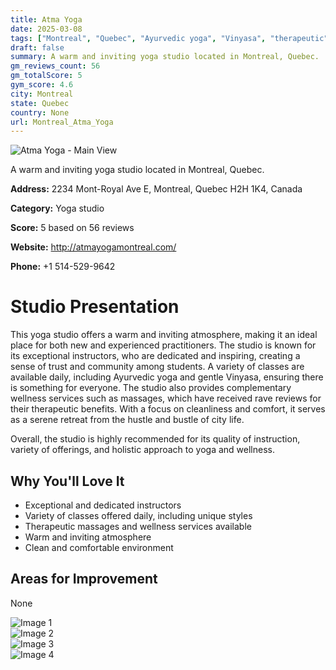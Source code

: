 ```yaml
---
title: Atma Yoga
date: 2025-03-08
tags: ["Montreal", "Quebec", "Ayurvedic yoga", "Vinyasa", "therapeutic", "intimate", "welcoming", "Montreal"]  
draft: false
summary: A warm and inviting yoga studio located in Montreal, Quebec.
gm_reviews_count: 56
gm_totalScore: 5
gym_score: 4.6
city: Montreal
state: Quebec
country: None
url: Montreal_Atma_Yoga
---
```


<div className="aspect-[16/9] relative my-8">
  <img 
    src="https://lh5.googleusercontent.com/p/AF1QipOIrOvi8JMfd3sRIzJQIyZ33_C9RmqB4H1fty5i=w1920-h1080-k-no"
    alt="Atma Yoga - Main View"
    className="object-cover absolute inset-0 w-full h-full rounded-lg"
  />
</div>

A warm and inviting yoga studio located in Montreal, Quebec.

**Address:** 2234 Mont-Royal Ave E, Montreal, Quebec H2H 1K4, Canada

**Category:** Yoga studio

**Score:** 5 based on 56 reviews

**Website:** http://atmayogamontreal.com/

**Phone:** +1 514-529-9642

# Studio Presentation

This yoga studio offers a warm and inviting atmosphere, making it an ideal place for both new and experienced practitioners. The studio is known for its exceptional instructors, who are dedicated and inspiring, creating a sense of trust and community among students. A variety of classes are available daily, including Ayurvedic yoga and gentle Vinyasa, ensuring there is something for everyone. The studio also provides complementary wellness services such as massages, which have received rave reviews for their therapeutic benefits. With a focus on cleanliness and comfort, it serves as a serene retreat from the hustle and bustle of city life.

Overall, the studio is highly recommended for its quality of instruction, variety of offerings, and holistic approach to yoga and wellness.

## Why You'll Love It

- Exceptional and dedicated instructors
- Variety of classes offered daily, including unique styles
- Therapeutic massages and wellness services available
- Warm and inviting atmosphere
- Clean and comfortable environment

## Areas for Improvement

None

<div className="grid grid-cols-1 xl:grid-cols-2 gap-4 my-8">
<div className="aspect-[4/3] relative"><img src="https://lh5.googleusercontent.com/p/AF1QipOySxUF6YcA9LsTs16dj1DG3fpk28LrJgcVSUCz=w1920-h1080-k-no" alt="Image 1" className="object-cover absolute inset-0 w-full h-full rounded-lg" /></div>
<div className="aspect-[4/3] relative"><img src="https://lh5.googleusercontent.com/p/AF1QipOjtXIbjjTU-HSeYdhQ6GQyuq7IYpxwD6WwmNd0=w1920-h1080-k-no" alt="Image 2" className="object-cover absolute inset-0 w-full h-full rounded-lg" /></div>
<div className="aspect-[4/3] relative"><img src="https://lh5.googleusercontent.com/p/AF1QipPHx7xdX_o9gGYXN7njTuvSYhB4v2a3e4tOHGUD=w1920-h1080-k-no" alt="Image 3" className="object-cover absolute inset-0 w-full h-full rounded-lg" /></div>
<div className="aspect-[4/3] relative"><img src="https://lh5.googleusercontent.com/p/AF1QipO-3TITEIxlW8ae7E7OdZsStLjs7xxsjQ7whpan=w1920-h1080-k-no" alt="Image 4" className="object-cover absolute inset-0 w-full h-full rounded-lg" /></div>
</div>